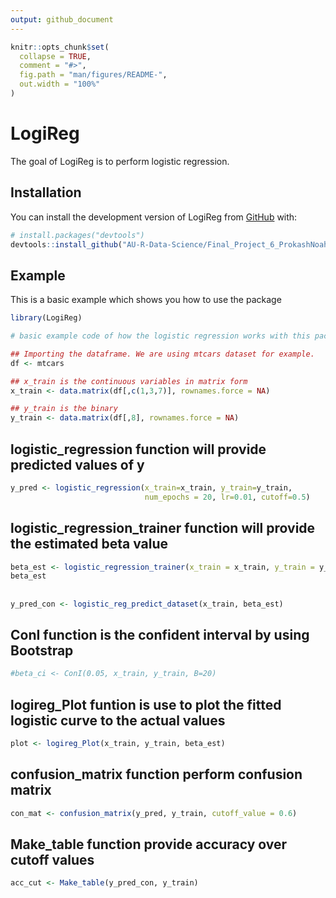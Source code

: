 ```yaml
---
output: github_document
---
```


<!-- README.md is generated from README.Rmd. Please edit that file -->

```r
knitr::opts_chunk$set(
  collapse = TRUE,
  comment = "#>",
  fig.path = "man/figures/README-",
  out.width = "100%"
)
```

# LogiReg

<!-- badges: start -->
<!-- badges: end -->

The goal of LogiReg is to perform logistic regression. 

## Installation

You can install the development version of LogiReg from [GitHub](https://github.com/) with:

``` r
# install.packages("devtools")
devtools::install_github("AU-R-Data-Science/Final_Project_6_ProkashNoahShangjia")
```

## Example

This is a basic example which shows you how to use the package 

```r
library(LogiReg)

# basic example code of how the logistic regression works with this package

## Importing the dataframe. We are using mtcars dataset for example. 
df <- mtcars

## x_train is the continuous variables in matrix form
x_train <- data.matrix(df[,c(1,3,7)], rownames.force = NA)

## y_train is the binary
y_train <- data.matrix(df[,8], rownames.force = NA)
```


## logistic_regression function will provide predicted values of y

```r
y_pred <- logistic_regression(x_train=x_train, y_train=y_train, 
                              num_epochs = 20, lr=0.01, cutoff=0.5)
```

## logistic_regression_trainer function will provide the estimated beta value

```r
beta_est <- logistic_regression_trainer(x_train = x_train, y_train = y_train,                                        num_epochs = 20, lr=0.01)
beta_est
```

## 

```r
y_pred_con <- logistic_reg_predict_dataset(x_train, beta_est)
```


## ConI function is the confident interval by using Bootstrap

```r
#beta_ci <- ConI(0.05, x_train, y_train, B=20)
```


## logireg_Plot funtion is use to plot the fitted logistic curve to the actual values

```r
plot <- logireg_Plot(x_train, y_train, beta_est)
```


## confusion_matrix function perform confusion matrix

```r
con_mat <- confusion_matrix(y_pred, y_train, cutoff_value = 0.6)
```


## Make_table function provide accuracy over cutoff values

```r
acc_cut <- Make_table(y_pred_con, y_train)
```





